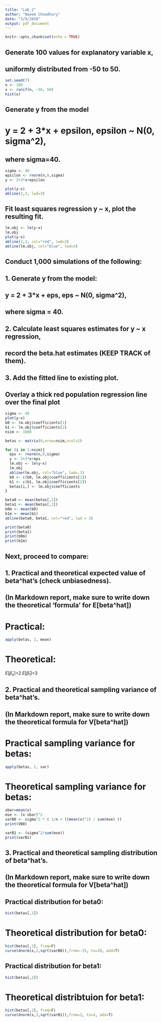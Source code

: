 ```yaml
---
title: "Lab_2"
author: "Naeem Chowdhury"
date: "3/9/2020"
output: pdf_document
---
```

```r
knitr::opts_chunk$set(echo = TRUE)
```

## Generate 100 values for explanatory variable x, 
## uniformly distributed from -50 to 50.
```r
set.seed(7)
n <- 100
x <- runif(n, -50, 50)
hist(x)
```

## Generate y from the model
#        y = 2 + 3*x + epsilon, epsilon ~ N(0, sigma^2),
## where sigma=40.
```r
sigma <- 40
epsilon <- rnorm(n,0,sigma)
y <- 2+3*x+epsilon
```

```r
plot(y~x)
abline(2,3, lwd=3)
```


## Fit least squares regression y ~ x, plot the resulting fit.
```r
lm.obj <- lm(y~x)
lm.obj
plot(y~x)
abline(2,3, col="red", lwd=3)
abline(lm.obj, col="blue", lwd=3)
```


## Conduct 1,000 simulations of the following:
##      1. Generate y from the model:
##            y = 2 + 3*x + eps, eps ~ N(0, sigma^2),
##        where sigma = 40.
##      2. Calculate least squares estimates for y ~ x regression,
##        record the beta.hat estimates (KEEP TRACK of them).
##      3. Add the fitted line to existing plot.

## Overlay a thick red population regression line over the final plot
```r
sigma <- 40
plot(y~x)
b0 <- lm.obj$coefficients[1]
b1 <- lm.obj$coefficients[2]
nsim <- 1000

betas <- matrix(0,nrow=nsim,ncol=2)

for (i in 1:nsim){
  eps <- rnorm(n,0,sigma)
  y <- 2+3*x+eps
  lm.obj <- lm(y~x)
  lm.obj
  abline(lm.obj, col="blue", lwd=.1)
  b0 <- c(b0, lm.obj$coefficients[1])
  b1 <- c(b1, lm.obj$coefficients[2])
  betas[i,] <- lm.obj$coefficients
}

beta0 <- mean(betas[,1])
beta1 <- mean(betas[,2])
b0m <- mean(b0)
b1m <- mean(b1)
abline(beta0, beta1, col="red", lwd = 3)

```

```r
print(beta0) 
print(beta1)
print(b0m)
print(b1m)
```



## Next, proceed to compare:
##    1. Practical and theoretical expected value of beta^hat's (check unbiasedness).
##       (In Markdown report, make sure to write down the theoretical 'formula' for E[beta^hat])

# Practical:
```r
apply(betas, 2, mean)
```


# Theoretical:
$E[\hat\beta_o]$=2
$E[\hat\beta_1]$=3


##    2. Practical and theoretical sampling variance of beta^hat's.
##       (In Markdown report, make sure to write down the theoretical formula for V[beta^hat])

# Practical sampling variance for betas:
```r
apply(betas, 2, var)
```


# Theoretical sampling variance for betas:
```r
xbar=mean(x)
mse <- (x-xbar)^2
varB0 <- sigma^2 * ( 1/n + ((mean(x)^2) / sum(mse) ))
print(VB0)

varB1 <- (sigma^2/sum(mse))
print(varB1)
```



##    3. Practical and theoretical sampling distribution of beta^hat's.
##       (In Markdown report, make sure to write down the theoretical formula for V[beta^hat])

## Practical distribution for beta0:
```r
hist(betas[,1])
```


# Theoretical distribution for beta0:
```r
hist(betas[,1], freq=F)
curve(dnorm(x,2,sqrt(varB0)),from=-15, to=20, add=T)
```

## Practical distribution for beta1:
```r
hist(betas[,2])
```


# Theoretical distribtuion for beta1:
```r
hist(betas[,2], freq=F)
curve(dnorm(x,3,sqrt(varB1)),from=2, to=4, add=T)
```

